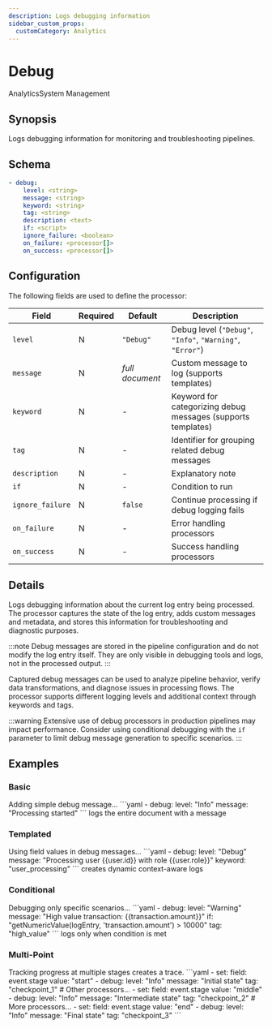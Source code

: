 ```yaml
---
description: Logs debugging information
sidebar_custom_props:
  customCategory: Analytics
---
```


# Debug

<span className="theme-doc-version-badge badge badge--primary">Analytics</span><span className="theme-doc-version-badge badge badge--secondary">System Management</span>

## Synopsis

Logs debugging information for monitoring and troubleshooting pipelines.

## Schema

```yaml
- debug:
    level: <string>
    message: <string>
    keyword: <string>
    tag: <string>
    description: <text>
    if: <script>
    ignore_failure: <boolean>
    on_failure: <processor[]>
    on_success: <processor[]>
```

## Configuration

The following fields are used to define the processor:

|Field|Required|Default|Description|
|---|---|---|---|
|`level`|N|`"Debug"`|Debug level (`"Debug"`, `"Info"`, `"Warning"`, `"Error"`)|
|`message`|N|*full document*|Custom message to log (supports templates)|
|`keyword`|N|-|Keyword for categorizing debug messages (supports templates)|
|`tag`|N|-|Identifier for grouping related debug messages|
|`description`|N|-|Explanatory note|
|`if`|N|-|Condition to run|
|`ignore_failure`|N|`false`|Continue processing if debug logging fails|
|`on_failure`|N|-|Error handling processors|
|`on_success`|N|-|Success handling processors|

## Details

Logs debugging information about the current log entry being processed. The processor captures the state of the log entry, adds custom messages and metadata, and stores this information for troubleshooting and diagnostic purposes.

:::note
Debug messages are stored in the pipeline configuration and do not modify the log entry itself. They are only visible in debugging tools and logs, not in the processed output.
:::

Captured debug messages can be used to analyze pipeline behavior, verify data transformations, and diagnose issues in processing flows. The processor supports different logging levels and additional context through keywords and tags.

:::warning
Extensive use of debug processors in production pipelines may impact performance. Consider using conditional debugging with the `if` parameter to limit debug message generation to specific scenarios.
:::

## Examples

### Basic

<ExampleGrid>
  <CommentCol>
    Adding simple debug message...
  </CommentCol>
  <CodeCol>
    ```yaml
    - debug:
        level: "Info"
        message: "Processing started"
    ```
  </CodeCol>
  <CommentCol>
    logs the entire document with a message
  </CommentCol>
</ExampleGrid>

### Templated

<ExampleGrid>
  <CommentCol>
    Using field values in debug messages...
  </CommentCol>
  <CodeCol>
    ```yaml
    - debug:
        level: "Debug"
        message: "Processing user {{user.id}} with role {{user.role}}"
        keyword: "user_processing"
    ```
  </CodeCol>
  <CommentCol>
    creates dynamic context-aware logs
  </CommentCol>
</ExampleGrid>

### Conditional

<ExampleGrid>
  <CommentCol>
    Debugging only specific scenarios...
  </CommentCol>
  <CodeCol>
    ```yaml
    - debug:
        level: "Warning"
        message: "High value transaction: {{transaction.amount}}"
        if: "getNumericValue(logEntry, 'transaction.amount') > 10000"
        tag: "high_value"
    ```
  </CodeCol>
  <CommentCol>
    logs only when condition is met
  </CommentCol>
</ExampleGrid>

### Multi-Point

<ExampleGrid>
  <CommentCol>
    Tracking progress at multiple stages creates a trace.
  </CommentCol>
  <CodeCol>
    ```yaml
    - set:
        field: event.stage
        value: "start"
    - debug:
        level: "Info"
        message: "Initial state"
        tag: "checkpoint_1"
      # Other processors...
    - set:
        field: event.stage
        value: "middle"
    - debug:
        level: "Info"
        message: "Intermediate state"
        tag: "checkpoint_2"
      # More processors...
    - set:
        field: event.stage
        value: "end"
    - debug:
        level: "Info"
        message: "Final state"
        tag: "checkpoint_3"
    ```
  </CodeCol>
</ExampleGrid>
